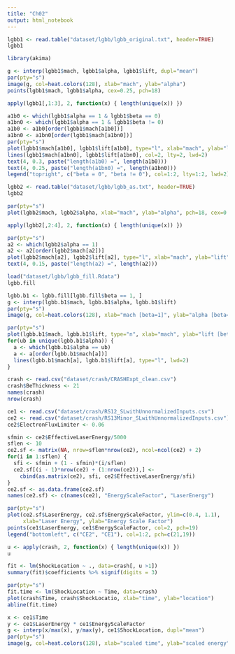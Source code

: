 ```yaml
---
title: "Ch02"
output: html_notebook
---
```


```r
lgbb1 <- read.table("dataset/lgbb/lgbb_original.txt", header=TRUE)
lgbb1
```
```r
library(akima)
```

```r
g <- interp(lgbb1$mach, lgbb1$alpha, lgbb1$lift, dupl="mean")
par(pty="s")
image(g, col=heat.colors(128), xlab="mach", ylab="alpha")
points(lgbb1$mach, lgbb1$alpha, cex=0.25, pch=18)
```

```r
apply(lgbb1[,1:3], 2, function(x) { length(unique(x)) })
```

```r
a1b0 <- which(lgbb1$alpha == 1 & lgbb1$beta == 0)
a1bn0 <- which(lgbb1$alpha == 1 & lgbb1$beta != 0)
a1b0 <- a1b0[order(lgbb1$mach[a1b0])]
a1bn0 <- a1bn0[order(lgbb1$mach[a1bn0])]
par(pty="s")
plot(lgbb1$mach[a1b0], lgbb1$lift[a1b0], type="l", xlab="mach", ylab="lift", ylim=range(lgbb1$lift[c(a1b0, a1bn0)]), lwd=2)
lines(lgbb1$mach[a1bn0], lgbb1$lift[a1bn0], col=2, lty=2, lwd=2)
text(4, 0.3, paste("length(a1b0) =", length(a1b0)))
text(4, 0.25, paste("length(a1bn0) =", length(a1bn0)))
legend("topright", c("beta = 0", "beta != 0"), col=1:2, lty=1:2, lwd=2)
```

```r
lgbb2 <- read.table("dataset/lgbb/lgbb_as.txt", header=TRUE)
lgbb2
```
```r
par(pty="s")
plot(lgbb2$mach, lgbb2$alpha, xlab="mach", ylab="alpha", pch=18, cex=0.5)
```

```r
apply(lgbb2[,2:4], 2, function(x) { length(unique(x)) })
```

```r
par(pty="s")
a2 <- which(lgbb2$alpha == 1)
a2 <- a2[order(lgbb2$mach[a2])]
plot(lgbb2$mach[a2], lgbb2$lift[a2], type="l", xlab="mach", ylab="lift", lwd=2)
text(4, 0.15, paste("length(a2) =", length(a2)))
```

```r
load("dataset/lgbb/lgbb_fill.Rdata")
lgbb.fill
```
```r
lgbb.b1 <- lgbb.fill[lgbb.fill$beta == 1, ]
g <- interp(lgbb.b1$mach, lgbb.b1$alpha, lgbb.b1$lift)
par(pty="s")
image(g, col=heat.colors(128), xlab="mach [beta=1]", ylab="alpha [beta=1]")
```

```r
par(pty="s")
plot(lgbb.b1$mach, lgbb.b1$lift, type="n", xlab="mach", ylab="lift [beta=1]")
for(ub in unique(lgbb.b1$alpha)) {
  a <- which(lgbb.b1$alpha == ub)
  a <- a[order(lgbb.b1$mach[a])]
  lines(lgbb.b1$mach[a], lgbb.b1$lift[a], type="l", lwd=2)
}
```

```r
crash <- read.csv("dataset/crash/CRASHExpt_clean.csv")
crash$BeThickness <- 21
names(crash)
nrow(crash)
```

```r
ce1 <- read.csv("dataset/crash/RS12_SLwithUnnormalizedInputs.csv")
ce2 <- read.csv("dataset/crash/RS13Minor_SLwithUnnormalizedInputs.csv")
ce2$ElectronFluxLimiter <- 0.06
```

```r
sfmin <- ce2$EffectiveLaserEnergy/5000
sflen <- 10
ce2.sf <- matrix(NA, nrow=sflen*nrow(ce2), ncol=ncol(ce2) + 2)
for(i in 1:sflen) {
  sfi <- sfmin + (1 - sfmin)*(i/sflen)
  ce2.sf[(i - 1)*nrow(ce2) + (1:nrow(ce2)),] <-
    cbind(as.matrix(ce2), sfi, ce2$EffectiveLaserEnergy/sfi)
}
ce2.sf <- as.data.frame(ce2.sf)
names(ce2.sf) <- c(names(ce2), "EnergyScaleFactor", "LaserEnergy")
```

```r
par(pty="s")
plot(ce2.sf$LaserEnergy, ce2.sf$EnergyScaleFactor, ylim=c(0.4, 1.1), 
     xlab="Laser Energy", ylab="Energy Scale Factor")
points(ce1$LaserEnergy, ce1$EnergyScaleFactor, col=2, pch=19)
legend("bottomleft", c("CE2", "CE1"), col=1:2, pch=c(21,19))
```

```r
u <- apply(crash, 2, function(x) { length(unique(x)) })
u
```

```r
fit <- lm(ShockLocation ~ ., data=crash[, u >1])
summary(fit)$coefficients %>% signif(digits = 3)
```

```r
par(pty="s")
fit.time <- lm(ShockLocation ~ Time, data=crash)
plot(crash$Time, crash$ShockLocatio, xlab="time", ylab="location")
abline(fit.time)
```

```r
x <- ce1$Time
y <- ce1$LaserEnergy * ce1$EnergyScaleFactor
g <- interp(x/max(x), y/max(y), ce1$ShockLocation, dupl="mean")
par(pty="s")
image(g, col=heat.colors(128), xlab="scaled time", ylab="scaled energy")
```











































